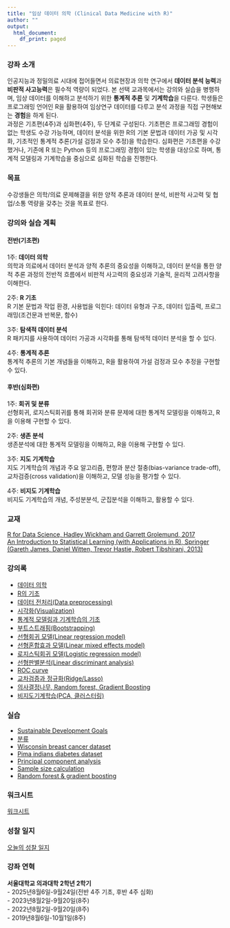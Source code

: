 ```yaml
---
title: "임상 데이터 의학 (Clinical Data Medicine with R)"
author: ""
output:
  html_document:
    df_print: paged
---
```


### 강좌 소개
인공지능과 정밀의료 시대에 접어들면서 의료현장과 의학 연구에서 **데이터 분석 능력**과 **비판적 사고능력**은 필수적 역량이 되었다. 본 선택 교과목에서는 강의와 실습을 병행하며, 임상 데이터를 이해하고 분석하기 위한 **통계적 추론** 및 **기계학습**을 다룬다. 학생들은 프로그래밍 언어인 R을 활용하여 임상연구 데이터를 다루고 분석 과정을 직접 구현해보는 **경험**을 하게 된다.   
과정은 기초편(4주)과 심화편(4주), 두 단계로 구성된다. 기초편은 프로그래밍 경험이 없는 학생도 수강 가능하며, 데이터 분석을 위한 R의 기본 문법과 데이터 가공 및 시각화, 기초적인 통계적 추론(가설 검정과 모수 추정)을 학습한다. 심화편은 기초편을 수강했거나, 기존에 R 또는 Python 등의 프로그래밍 경험이 있는 학생을 대상으로 하며, 통계적 모델링과 기계학습을 중심으로 심화된 학습을 진행한다.

### 목표
수강생들은 의학/의료 문제해결을 위한 양적 추론과 데이터 분석, 비판적 사고력 및 협업/소통 역량을 갖추는 것을 목표로 한다. 

### 강의와 실습 계획 
#### 전반(기초편)
1주: **데이터 의학**     
의학과 의료에서 데이터 분석과 양적 추론의 중요성을 이해하고, 데이터 분석을 통한 양적 추론 과정의 전반적 흐름에서 비판적 사고력의 중요성과 기술적, 윤리적 고려사항을 이해한다. 

2주: **R 기초**    
R 기본 문법과 작업 환경, 사용법을 익힌다: 데이터 유형과 구조, 데이터 입출력, 프로그래밍(조건문과 반복문, 함수)

3주: **탐색적 데이터 분석**    
R 패키지를 사용하여 데이터 가공과 시각화를 통해 탐색적 데이터 분석을 할 수 있다. 

4주: **통계적 추론**     
통계적 추론의 기본 개념들을 이해하고, R을 활용하여 가설 검정과 모수 추정을 구현할 수 있다.

#### 후반(심화편) 
1주: **회귀 및 분류**      
선형회귀, 로지스틱회귀를 통해 회귀와 분류 문제에 대한 통계적 모델링을 이해하고, R을 이용해 구현할 수 있다.  

2주: **생존 분석**     
생존분석에 대한 통계적 모델링을 이해하고, R을 이용해 구현할 수 있다.  

3주: **지도 기계학습**      
지도 기계학습의 개념과 주요 알고리즘, 편향과 분산 절충(bias-variance trade-off), 교차검증(cross validation)을 이해하고, 모델 성능을 평가할 수 있다. 

4주: **비지도 기계학습**    
비지도 기계학습의 개념, 주성분분석, 군집분석을 이해하고, 활용할 수 있다.


### 교재
[R for Data Science, Hadley Wickham and Garrett Grolemund, 2017](https://r4ds.had.co.nz/)    
[An Introduction to Statistical Learning (with Applications in R), Springer (Gareth James, Daniel Witten, Trevor Hastie, Robert Tibshirani, 2013)](https://www-bcf.usc.edu/~gareth/ISL/)

### 강의록
- [데이터 의학](Intro.html)   
- [R의 기초](week1_R_basics.html)   
- [데이터 전처리(Data preprocessing)](Preprocessing.html)   
- [시각화(Visualization)](Visualization.html)   
- [통계적 모델링과 기계학습의 기초](ML_basics.html)   
- [부트스트래핑(Bootstrapping)](Bootstrapping.html)   
- [선형회귀 모델(Linear regression model)](LinearRegression.html)   
- [선형혼합효과 모델(Linear mixed effects model)](LME.html)   
- [로지스틱회귀 모델(Logistic regression model)](LogisticRegression.html)   
- [선형판별분석(Linear discriminant analysis)](LDA.html)   
- [ROC curve](ROC.html)   
- [교차검증과 정규화(Ridge/Lasso)](D7_CV_regularization.html)   
- [의사결정나무, Random forest, Gradient Boosting](RandomForest_GradientBoosting.html)   
- [비지도기계학습(PCA, 클러스터링)](D9_Unsupervised.html)   

### 실습
- [Sustainable Development Goals](SDG.html)   
- [분류](Classification_problem.html)   
- [Wisconsin breast cancer dataset](breast_cancer.html)    
- [Pima indians diabetes dataset](diabetes.html)    
- [Principal component analysis](PCA.html)    
- [Sample size calculation](sampleSize.html)    
- [Random forest & gradient boosting](RandomForest.html)      


### 워크시트 
[워크시트](https://forms.gle/wVeoYM24ZmcL8VvV7) 

### 성찰 일지 
[오늘의 성찰 일지](https://forms.gle/1977oRBrniAaJ57y6) 


### 강좌 연혁    
**서울대학교 의과대학 2학년 2학기**   
- 2025년8월6일-9월24일(전반 4주 기초, 후반 4주 심화)   
- 2023년8월2일-9월20일(8주)   
- 2022년8월2일-9월20일(8주)   
- 2019년8월6일-10월1일(8주)   


